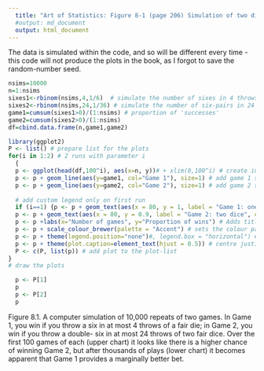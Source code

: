 ```yaml
---
  title: "Art of Statistics: Figure 8-1 (page 206) Simulation of two dice games played by the Chevaler de Mere"
  #output: md_document
  output: html_document
---
```


The data is simulated within the code, and so will be different every time - this code will not produce the plots in the book, as I forgot to save the random-number seed.

```r

nsims=10000
n=1:nsims
sixes1<-rbinom(nsims,4,1/6)  # simulate the number of sixes in 4 throws of one dice
sixes2<-rbinom(nsims,24,1/36) # simulate the number of six-pairs in 24 throws of two dice
game1=cumsum(sixes1>0)/(1:nsims) # proportion of 'successes' 
game2=cumsum(sixes2>0)/(1:nsims)
df=cbind.data.frame(n,game1,game2)

library(ggplot2)
P <- list() # prepare list for the plots
for(i in 1:2) # 2 runs with parameter i
  {
  p <- ggplot(head(df,100^i), aes(x=n, y))# + xlim(0,100^i) # create initial plot from dataframe restricting to first 100 data-points if i=1 (otherwise uses the full 10000 data-points) 
  p <- p + geom_line(aes(y=game1, col="Game 1"), size=1) # add game 1 series
  p <- p + geom_line(aes(y=game2, col="Game 2"), size=1) # add game 2 series
  
  # add custom legend only on first run 
  if (i==1) {p <- p + geom_text(aes(x = 80, y = 1, label = "Game 1: one die", color = "Game 1", hjust=0))
  p <- p + geom_text(aes(x = 80, y = 0.9, label = "Game 2: two dice", color = "Game 2", hjust=0))}
  p <- p +labs(x="Number of games", y="Proportion of wins") # Adds title, subtitle, and caption
  p <- p + scale_colour_brewer(palette = "Accent") # sets the colour palette 
  p <- p + theme(legend.position="none")#, legend.box = "horizontal") # removes the legend
  p <- p + theme(plot.caption=element_text(hjust = 0.5)) # centre justifies any caption
  P <- c(P, list(p)) # add plot to the plot-list
}
# draw the plots

  p <- P[1]
  p
  p <- P[2]
  p

```

Figure 8.1.  A computer simulation of 10,000 repeats of two games. In Game 1, you win if you throw a six in at most 4 throws of a fair die; in Game 2, you win if you throw a   double-  six in at most 24 throws of two fair dice. Over the first 100 games of each (upper chart) it looks like there is a higher chance of winning Game 2, but after thousands of plays (lower chart) it becomes apparent that Game 1 provides a marginally better bet.